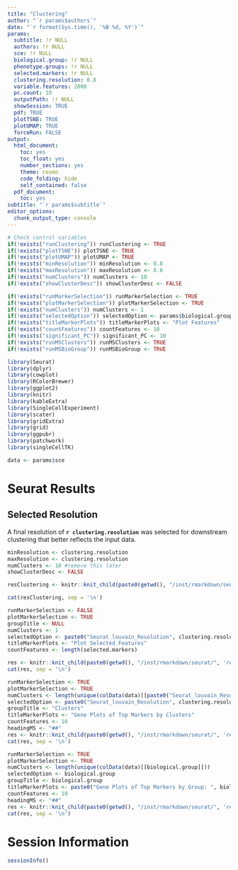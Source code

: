 ```yaml
---
title: "Clustering"
author: "`r params$authors`"
date: "`r format(Sys.time(), '%B %d, %Y')`"
params:
  subtitle: !r NULL
  authors: !r NULL
  sce: !r NULL
  biological.group: !r NULL
  phenotype.groups: !r NULL
  selected.markers: !r NULL
  clustering.resolution: 0.8
  variable.features: 2000
  pc.count: 10
  outputPath: !r NULL
  showSession: TRUE
  pdf: TRUE
  plotTSNE: TRUE
  plotUMAP: TRUE
  forceRun: FALSE
output:
  html_document:
    toc: yes
    toc_float: yes
    number_sections: yes
    theme: cosmo
    code_folding: hide
    self_contained: false
  pdf_document:
    toc: yes
subtitle: "`r params$subtitle`"
editor_options:
  chunk_output_type: console
---
```


```r
# Check control variables
if(!exists("runClustering")) runClustering <- TRUE
if(!exists("plotTSNE")) plotTSNE <- TRUE
if(!exists("plotUMAP")) plotUMAP <- TRUE
if(!exists("minResolution")) minResolution <- 0.8
if(!exists("maxResolution")) maxResolution <- 0.8
if(!exists("numClusters")) numClusters <- 10
if(!exists("showClusterDesc")) showClusterDesc <- FALSE

if(!exists("runMarkerSelection")) runMarkerSelection <- TRUE
if(!exists("plotMarkerSelection")) plotMarkerSelection <- TRUE
if(!exists("numClusters")) numClusters <- 1
if(!exists("selectedOption")) selectedOption <- params$biological.group
if(!exists("titleMarkerPlots")) titleMarkerPlots <- "Plot Features"
if(!exists("countFeatures")) countFeatures <- 10
if(!exists("significant_PC")) significant_PC <- 10
if(!exists("runMSClusters")) runMSClusters <- TRUE
if(!exists("runMSBioGroup")) runMSBioGroup <- TRUE
```

```r
library(Seurat)
library(dplyr)
library(cowplot)
library(RColorBrewer)
library(ggplot2)
library(knitr)
library(kableExtra)
library(SingleCellExperiment)
library(scater)
library(gridExtra)
library(grid)
library(ggpubr)
library(patchwork)
library(singleCellTK)

data <- params$sce
```

# Seurat Results

## Selected Resolution {.tabset .tabset-fade}
A final resolution of **`r clustering.resolution`** was selected for downstream clustering that better reflects the input data.

<!-- Clustering -->
```r
minResolution <- clustering.resolution
maxResolution <- clustering.resolution
numClusters <- 10 #remove this later
showClusterDesc <- FALSE

resClustering <- knitr::knit_child(paste0(getwd(), "/inst/rmarkdown/seurat/", 'reportSeuratClustering.Rmd'), quiet = TRUE)
```

```r
cat(resClustering, sep = '\n')
```

<!-- Pre-selected Markers -->
```r
runMarkerSelection <- FALSE
plotMarkerSelection <- TRUE
groupTitle <- NULL
numClusters <- 1
selectedOption <- paste0("Seurat_louvain_Resolution", clustering.resolution)
titleMarkerPlots <- "Plot Selected Features"
countFeatures <- length(selected.markers)

res <- knitr::knit_child(paste0(getwd(), "/inst/rmarkdown/seurat/", 'reportSeuratMarkerSelection.Rmd'), quiet = TRUE)
cat(res, sep = '\n')
```

<!-- Marker Selection (Clusters) -->
```r
runMarkerSelection <- TRUE
plotMarkerSelection <- TRUE
numClusters <- length(unique(colData(data)[[paste0("Seurat_louvain_Resolution", clustering.resolution)]]))
selectedOption <- paste0("Seurat_louvain_Resolution", clustering.resolution)
groupTitle <- "Clusters"
titleMarkerPlots <- "Gene Plots of Top Markers by Clusters"
countFeatures <- 10
headingMS <- "##"
res <- knitr::knit_child(paste0(getwd(), "/inst/rmarkdown/seurat/", 'reportSeuratMarkerSelection.Rmd'), quiet = TRUE)
cat(res, sep = '\n')
```

<!-- Marker Selection (Group) -->
```r
runMarkerSelection <- TRUE
plotMarkerSelection <- TRUE
numClusters <- length(unique(colData(data)[[biological.group]]))
selectedOption <- biological.group
groupTitle <- biological.group
titleMarkerPlots <- paste0("Gene Plots of Top Markers by Group: ", biological.group)
countFeatures <- 10
headingMS <- "##"
res <- knitr::knit_child(paste0(getwd(), "/inst/rmarkdown/seurat/", 'reportSeuratMarkerSelection.Rmd'), quiet = TRUE)
cat(res, sep = '\n')
```

# Session Information
```r
sessionInfo()
```

